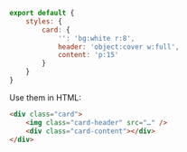 ```js name=master.css.js
export default {
    styles: {
        card: {
            '': 'bg:white r:8',
            header: 'object:cover w:full',
            content: 'p:15'
        }
    }
}
```
Use them in HTML:
```html
<div class="card">
    <img class="card-header" src="…" />
    <div class="card-content"></div>
</div>
```